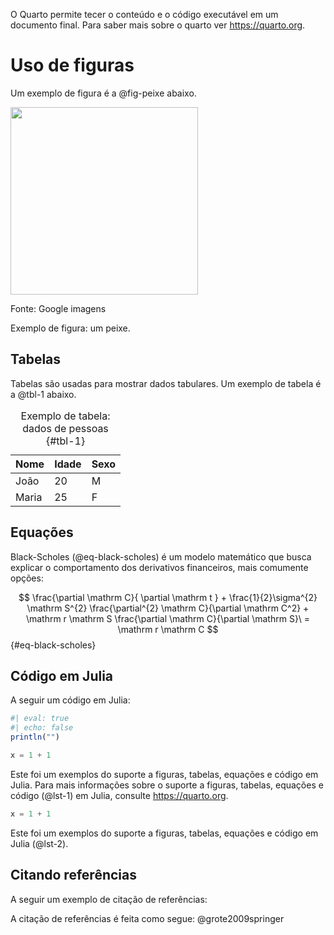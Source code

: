 \chapter{INTRODUÇÃO}

O Quarto permite tecer o conteúdo e o código executável em um documento final. Para saber mais sobre o quarto ver <https://quarto.org>.

# Uso de figuras

Um exemplo de figura é a @fig-peixe abaixo.

::: {#fig-peixe layout-ncol=1}

![](figuras/images.jpg){width=300}

Fonte: Google imagens

Exemplo de figura: um peixe.

:::

## Tabelas

Tabelas são usadas para mostrar dados tabulares. Um exemplo de tabela é a @tbl-1 abaixo.

| Nome | Idade | Sexo |
|------|-------|------|
| João | 20    | M    |
| Maria | 25   | F    |

: Exemplo de tabela: dados de pessoas {#tbl-1}

## Equações

Black-Scholes (@eq-black-scholes) é um modelo matemático que busca explicar o comportamento dos derivativos financeiros, mais comumente opções:

$$
\frac{\partial \mathrm C}{ \partial \mathrm t } + \frac{1}{2}\sigma^{2} \mathrm S^{2}
\frac{\partial^{2} \mathrm C}{\partial \mathrm C^2}
  + \mathrm r \mathrm S \frac{\partial \mathrm C}{\partial \mathrm S}\ =
  \mathrm r \mathrm C 
$$ {#eq-black-scholes}

## Código em Julia

A seguir um código em Julia:

<!-- Aqui precisei fazer uma gabiarra pois não consegui fazer o código ser executado no quarto.org corretamento. A solução foi usar o `eval: true` e `echo: false` para que o código não fosse exibido no documento final e usar o vspace para corrigir o espaçamento. -->

```julia
#| eval: true
#| echo: false
println("")
```

\vspace{-1.5cm}

```{#lst-1 .julia lst-cap="Customers Query"}
x = 1 + 1
```

Este foi um exemplos do suporte a figuras, tabelas, equações e código em Julia. Para mais informações sobre o suporte a figuras, tabelas, equações e código (@lst-1) em Julia, consulte <https://quarto.org>.

```{#lst-2 .julia lst-cap="Exemplo de código em Julia"}
x = 1 + 1
```

Este foi um exemplos do suporte a figuras, tabelas, equações e código em Julia (@lst-2).

## Citando referências

A seguir um exemplo de citação de referências:

A citação de referências é feita como segue: @grote2009springer
